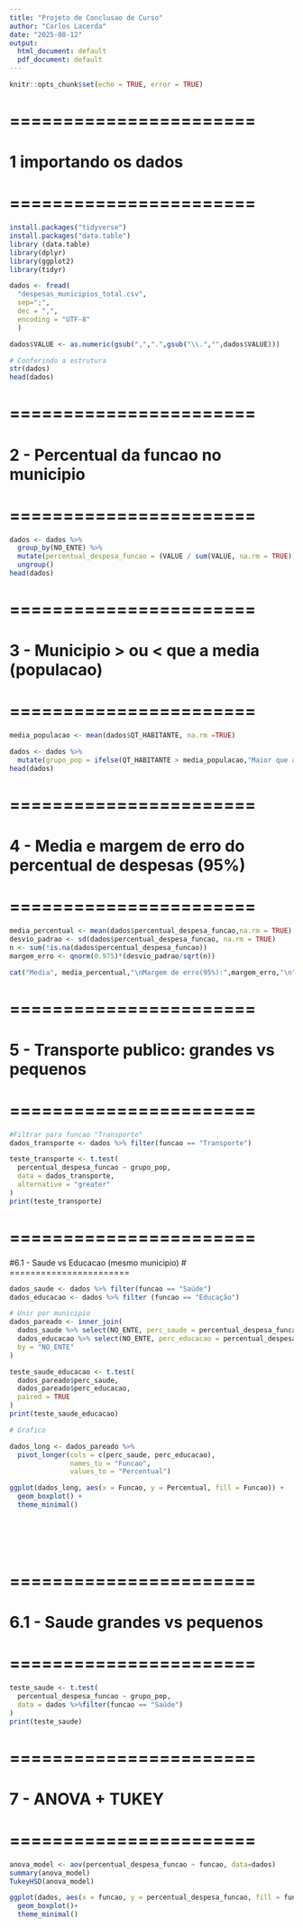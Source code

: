 ```yaml
---
title: "Projeto de Conclusao de Curso"
author: "Carlos Lacerda"
date: "2025-08-12"
output:
  html_document: default
  pdf_document: default
---
```


```r
knitr::opts_chunk$set(echo = TRUE, error = TRUE)
```

# =======================
# 1 importando os dados
# =======================

```r
install.packages("tidyverse")
install.packages("data.table")
library (data.table)
library(dplyr)
library(ggplot2)
library(tidyr)

dados <- fread(
  "despesas_municipios_total.csv",
  sep=";",
  dec = ",",
  encoding = "UTF-8"
  )

dados$VALUE <- as.numeric(gsub(",",".",gsub("\\.","",dados$VALUE)))

# Conferindo a estrutura
str(dados)
head(dados)


```
# =======================
# 2 - Percentual da funcao no municipio
# =======================
```r
dados <- dados %>%
  group_by(NO_ENTE) %>%
  mutate(percentual_despesa_funcao = (VALUE / sum(VALUE, na.rm = TRUE))*100) %>%
  ungroup()
head(dados)

```
# =======================
# 3 - Municipio > ou < que a media (populacao)
# =======================

```r
media_populacao <- mean(dados$QT_HABITANTE, na.rm =TRUE)

dados <- dados %>%
  mutate(grupo_pop = ifelse(QT_HABITANTE > media_populacao,"Maior que a media","Menor que a media"))
head(dados)

```
# =======================
# 4 - Media e margem de erro do percentual de despesas (95%)
# =======================
```r
media_percentual <- mean(dados$percentual_despesa_funcao,na.rm = TRUE)
desvio_padrao <- sd(dados$percentual_despesa_funcao, na.rm = TRUE)
n <- sum(!is.na(dados$percentual_despesa_funcao))
margem_erro <- qnorm(0.975)*(desvio_padrao/sqrt(n))

cat("Media", media_percentual,"\nMargem de erro(95%):",margem_erro,"\n")
```
# =======================
# 5 - Transporte publico: grandes vs pequenos
# =======================
```r
#Filtrar para funcao "Transporte"
dados_transporte <- dados %>% filter(funcao == "Transporte")

teste_transporte <- t.test(
  percentual_despesa_funcao ~ grupo_pop,
  data = dados_transporte,
  alternative = "greater"
)
print(teste_transporte)
```
# =======================
#6.1 - Saude vs Educacao (mesmo municipio)
# =======================
```r
dados_saude <- dados %>% filter(funcao == "Saúde")
dados_educacao <- dados %>% filter (funcao == "Educação")

# Unir por municipio
dados_pareado <- inner_join(
  dados_saude %>% select(NO_ENTE, perc_saude = percentual_despesa_funcao),
  dados_educacao %>% select(NO_ENTE, perc_educacao = percentual_despesa_funcao),
  by = "NO_ENTE"
)

teste_saude_educacao <- t.test(
  dados_pareado$perc_saude,
  dados_pareado$perc_educacao,
  paired = TRUE
)
print(teste_saude_educacao)

# Grafico

dados_long <- dados_pareado %>%
  pivot_longer(cols = c(perc_saude, perc_educacao),
               names_to = "Funcao",
               values_to = "Percentual")

ggplot(dados_long, aes(x = Funcao, y = Percentual, fill = Funcao)) + 
  geom_boxplot() +
  theme_minimal()

               





```   
# =======================
# 6.1 - Saude grandes vs  pequenos
# =======================
```r
teste_saude <- t.test(
  percentual_despesa_funcao ~ grupo_pop,
  data = dados %>%filter(funcao == "Saúde")
)
print(teste_saude)

```
# =======================
# 7 - ANOVA + TUKEY
# =======================
```r
anova_model <- aov(percentual_despesa_funcao ~ funcao, data=dados)
summary(anova_model)
TukeyHSD(anova_model)

ggplot(dados, aes(x = funcao, y = percentual_despesa_funcao, fill = funcao))+
  geom_boxplot()+
  theme_minimal()


```
